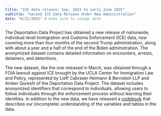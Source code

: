 ```yaml
---
title: "ICE data release: Sep. 2023 to early June 2025"
subtitle: "Second ICE Data Release Under New Administration"
date: "6/21/2025" # make sure to change date
---
```


The Deportation Data Project has obtained a new release of nationwide, individual-level Immigration and Customs Enforcement (ICE) data, now covering more than four months of the second Trump administration, along with about a year and a half of the end of the Biden administration. The anonymized dataset contains detailed information on encounters, arrests, detainers, and detentions.
 
The new dataset, like the one released in March, was obtained through a FOIA lawsuit against ICE brought by the UCLA Center for Immigration Law and Policy, represented by Lieff Cabraser Heimann & Bernstein LLP and Amber Qureshi of the Deportation Data Project. The dataset includes anonymized identifiers that correspond to individuals, allowing users to follow individuals through the enforcement process without learning their identities. In addition to the new data, we have released a [codebook](/docs/ice.html) that describes our (incomplete) understanding of the variables and tables in the data.
